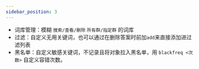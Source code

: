 ```yaml
---
sidebar_position: 3
---
```



- 词库管理：模糊 `搜索/查看/删除` `所有群/指定群` 的词库
- 过滤：自定义无用关键词，也可以通过在删除答案时前加<code>add</code>来直接添加进过滤列表
- 黑名单：自定义敏感关键词，不记录且将对象拉入黑名单，用 <code>blackfreq <次数></code> 自定义容错次数。

